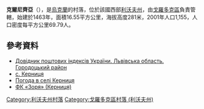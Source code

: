 {{coord|49|46|52|N|23|45|20|E|scale:100000|display=title}}

'''克爾尼齊亞'''（{{lang-uk|Керниця}}），是[[烏克蘭|烏克蘭]]的村落，位於該國西部[[利沃夫州|利沃夫州]]，由[[戈羅多克區|戈羅多克區]]負責管轄，始建於1463年，面積16.55平方公里，海拔高度281米，2001年人口1,155，人口密度每平方公里69.79人。

==參考資料==
*[http://www.uaidx.com/13/301/index Довідник поштових індексів України. Львівська область. Городоцький район]{{Wayback|url=http://www.uaidx.com/13/301/index |date=20161001112734 }}
*[https://web.archive.org/web/20160124154614/http://w1.c1.rada.gov.ua/pls/z7502/A005?rf7571=19355 с. Керниця]
* [http://weather.in.ua/ua/l'vovskaja/10396 Погода в селі Керниця] {{Wayback|url=http://weather.in.ua/ua/l'vovskaja/10396 |date=20200804031220 }}
* [http://vk.com/fc_zorya_kernytsia_com_ua ФК «Зоря» (Керниця)]

{{DEFAULTSORT:Керниця}}
[[Category:利沃夫州村落|Category:利沃夫州村落]]
[[Category:戈羅多克區村落_(利沃夫州)|Category:戈羅多克區村落 (利沃夫州)]]


{{Lviv-geo-stub}}